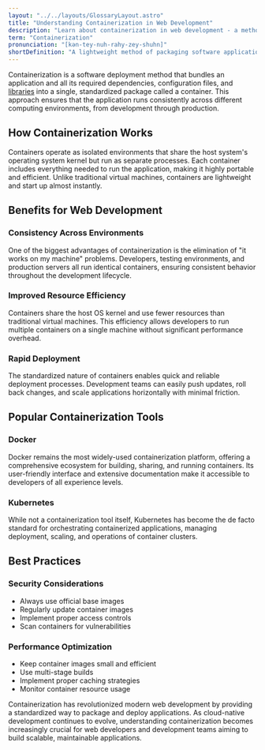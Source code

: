 ```yaml
---
layout: "../../layouts/GlossaryLayout.astro"
title: "Understanding Containerization in Web Development"
description: "Learn about containerization in web development - a method of packaging applications and their dependencies into isolated, portable environments for consistent deployment."
term: "Containerization"
pronunciation: "[kən-tey-nuh-rahy-zey-shuhn]"
shortDefinition: "A lightweight method of packaging software applications and dependencies into standardized, portable units called containers for consistent deployment across environments."
---
```


Containerization is a software deployment method that bundles an application and all its required dependencies, configuration files, and [libraries](/glossary/library) into a single, standardized package called a container. This approach ensures that the application runs consistently across different computing environments, from development through production.

## How Containerization Works

Containers operate as isolated environments that share the host system's operating system kernel but run as separate processes. Each container includes everything needed to run the application, making it highly portable and efficient. Unlike traditional virtual machines, containers are lightweight and start up almost instantly.

## Benefits for Web Development

### Consistency Across Environments
One of the biggest advantages of containerization is the elimination of "it works on my machine" problems. Developers, testing environments, and production servers all run identical containers, ensuring consistent behavior throughout the development lifecycle.

### Improved Resource Efficiency
Containers share the host OS kernel and use fewer resources than traditional virtual machines. This efficiency allows developers to run multiple containers on a single machine without significant performance overhead.

### Rapid Deployment
The standardized nature of containers enables quick and reliable deployment processes. Development teams can easily push updates, roll back changes, and scale applications horizontally with minimal friction.

## Popular Containerization Tools

### Docker
Docker remains the most widely-used containerization platform, offering a comprehensive ecosystem for building, sharing, and running containers. Its user-friendly interface and extensive documentation make it accessible to developers of all experience levels.

### Kubernetes
While not a containerization tool itself, Kubernetes has become the de facto standard for orchestrating containerized applications, managing deployment, scaling, and operations of container clusters.

## Best Practices

### Security Considerations
- Always use official base images
- Regularly update container images
- Implement proper access controls
- Scan containers for vulnerabilities

### Performance Optimization
- Keep container images small and efficient
- Use multi-stage builds
- Implement proper caching strategies
- Monitor container resource usage

Containerization has revolutionized modern web development by providing a standardized way to package and deploy applications. As cloud-native development continues to evolve, understanding containerization becomes increasingly crucial for web developers and development teams aiming to build scalable, maintainable applications.